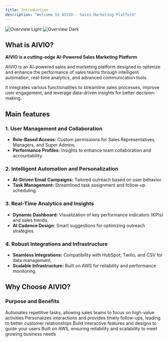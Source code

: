 ```yaml
---
title: Introduction
description: "Welcome to AIVIO - Sales Marketing Platform"
---
```


<img
  className="block rounded-2xl shadow-lg dark:hidden"
  src="/images/overview.png"
  alt="Overview Light"
/>
<img
  className="hidden rounded-2xl shadow-lg dark:block"
  src="/images/overview.png"
  alt="Overview Dark"
/>

## What is AIVIO?

**AIVIO is a cutting-edge AI-Powered Sales Marketing Platform**

AIVIO is an AI-powered sales and marketing platform designed to optimize and enhance the performance of sales teams through intelligent automation, real-time analytics, and advanced communication tools.

It integrates various functionalities to streamline sales processes, improve user engagement, and leverage data-driven insights for better decision-making.

## Main features

### 1. User Management and Collaboration

- **Role-Based Access:** Custom permissions for Sales Representatives, Managers, and Super Admins.
- **Performance Profiles:** Insights to enhance team collaboration and accountability.

### 2. Intelligent Automation and Personalization

- **AI-Driven Email Campaigns:** Tailored outreach based on user behavior.
- **Task Management:** Streamlined task assignment and follow-up scheduling.

### 3. Real-Time Analytics and Insights

- **Dynamic Dashboard:** Visualization of key performance indicators (KPIs) and sales trends.
- **AI Cadence Design:** Smart suggestions for optimizing outreach strategies.

### 4. Robust Integrations and Infrastructure

- **Seamless Integrations:** Compatibility with HubSpot, Twilio, and CSV for data management.
- **Scalable Infrastructure:** Built on AWS for reliability and performance monitoring.

## Why Choose AIVIO?

### Purpose and Benefits

<CardGroup cols={2}>
  <Card title="Enhances Sales Productivity" icon="palette">
    Automates repetitive tasks, allowing sales teams to focus on high-value
    activities
  </Card>
  <Card title="Improves Customer Engagement" icon="face-smile">
    Personalizes interactions and provides timely follow-ups, leading to better
    customer relationships
  </Card>
  <Card title="Data-Driven Decision Making" icon="chart-mixed">
    Build interactive features and designs to guide your users
  </Card>
  <Card title="Scalable Infrastructure" icon="stars">
    Built on AWS, ensuring reliability and scalability to meet growing business
    needs
  </Card>
</CardGroup>
